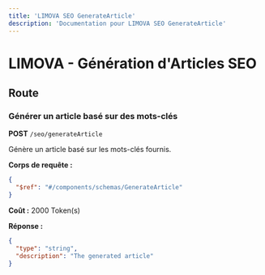```yaml
---
title: 'LIMOVA SEO GenerateArticle'
description: 'Documentation pour LIMOVA SEO GenerateArticle'
---
```


# LIMOVA - Génération d'Articles SEO

## Route

### Générer un article basé sur des mots-clés
**POST** `/seo/generateArticle`

Génère un article basé sur les mots-clés fournis.

**Corps de requête :**
```json
{
  "$ref": "#/components/schemas/GenerateArticle"
}
```

**Coût :** 2000 Token(s)

**Réponse :**
```json
{
  "type": "string",
  "description": "The generated article"
}
``` 
